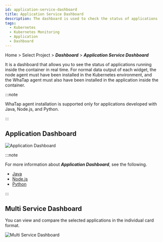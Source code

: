 ```yaml
---
id: application-service-dashboard
title: Application Service Dashboard
description: The dashboard is used to check the status of applications running in the container.
tags:
  - Kubernetes
  - Kubernetes Monitoring
  - Application
  - Dashboard
---
```


Home > Select Project > **_Dashboard_** > **_Application Service Dashboard_**

It is a dashboard that allows you to see the status of applications running inside the container in real time. For normal data output of each widget, the node agent must have been installed in the Kubernetes environment, and the WhaTap agent must also have been installed in the application inside the container. 

:::note

WhaTap agent installation is supported only for applications developed with Java, Node.js, and Python.

:::

## Application Dashboard

![Application Dashboard](https://img.whatap.io/media/images/whatap_kubernetes_application_service_dashboard_app.png)

:::note

For more information about **_Application Dashboard_**, see the following.

-   [Java](../java/dashboard-intro)
-   [Node.js](../nodejs/dashboard-intro)
-   [Python](../python/dashboard-intro)

:::

## Multi Service Dashboard

You can view and compare the selected applications in the individual card format.

![Multi Service Dashboard](/img/k8s-application-multi-service-dashboard.png)
